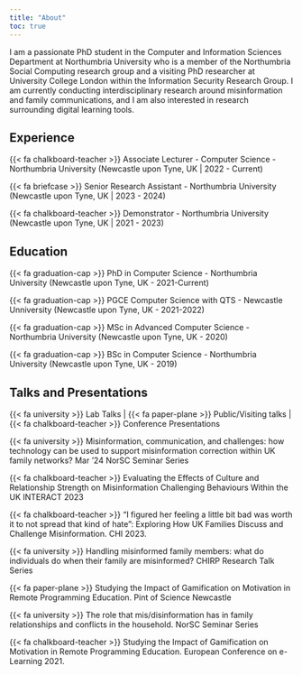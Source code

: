 ```yaml
---
title: "About"
toc: true
---
```


I am a passionate PhD student in the Computer and Information Sciences Department at Northumbria University who is a member of the Northumbria Social Computing research group and a visiting PhD researcher at University College London within the Information Security Research Group. I am currently conducting interdisciplinary research around misinformation and family communications, and I am also interested in research surrounding digital learning tools.

## Experience

{{< fa chalkboard-teacher >}} Associate Lecturer - Computer Science - Northumbria University (Newcastle upon Tyne, UK \| 2022 - Current)

{{< fa briefcase >}} Senior Research Assistant - Northumbria University (Newcastle upon Tyne, UK \| 2023 - 2024)

{{< fa chalkboard-teacher >}} Demonstrator - Northumbria University (Newcastle upon Tyne, UK \| 2021 - 2023)

## Education

{{< fa graduation-cap >}} PhD in Computer Science - Northumbria University (Newcastle upon Tyne, UK - 2021-Current)

{{< fa graduation-cap >}} PGCE Computer Science with QTS - Newcastle Unniversity (Newcastle upon Tyne, UK - 2021-2022)

{{< fa graduation-cap >}} MSc in Advanced Computer Science - Northumbria University (Newcastle upon Tyne, UK - 2020)

{{< fa graduation-cap >}} BSc in Computer Science - Northumbria University (Newcastle upon Tyne, UK - 2019)

## Talks and Presentations
{{< fa university >}} Lab Talks |
{{< fa paper-plane >}} Public/Visiting talks |
{{< fa chalkboard-teacher >}} Conference Presentations

{{< fa university >}} Misinformation, communication, and challenges: how technology can be used to support misinformation correction within UK family networks?
Mar '24 NorSC Seminar Series

{{< fa chalkboard-teacher >}} Evaluating the Effects of Culture and Relationship Strength on Misinformation Challenging Behaviours Within the UK
INTERACT 2023 

{{< fa chalkboard-teacher >}} "I figured her feeling a little bit bad was worth it to not spread that kind of hate": Exploring How UK Families Discuss and Challenge Misinformation.
CHI 2023. 

{{< fa university >}} Handling misinformed family members: what do individuals do when their family are misinformed?
CHIRP Research Talk Series

{{< fa paper-plane >}} Studying the Impact of Gamification on Motivation in Remote Programming Education.
Pint of Science Newcastle

{{< fa university >}} The role that mis/disinformation has in family relationships and conflicts in the household.
NorSC Seminar Series

{{< fa chalkboard-teacher >}} Studying the Impact of Gamification on Motivation in Remote Programming Education. European Conference on e-Learning 2021. 
